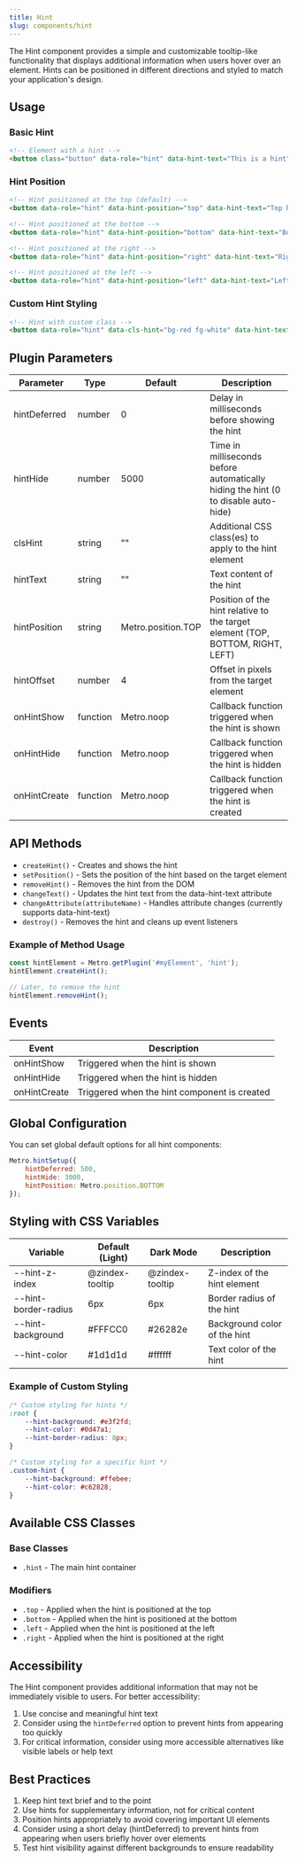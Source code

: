 ```yaml
---
title: Hint
slug: components/hint
---
```


The Hint component provides a simple and customizable tooltip-like functionality that displays additional information when users hover over an element. Hints can be positioned in different directions and styled to match your application's design.

## Usage

### Basic Hint

```html
<!-- Element with a hint -->
<button class="button" data-role="hint" data-hint-text="This is a hint">Hover me</button>
```

### Hint Position

```html
<!-- Hint positioned at the top (default) -->
<button data-role="hint" data-hint-position="top" data-hint-text="Top hint">Top</button>

<!-- Hint positioned at the bottom -->
<button data-role="hint" data-hint-position="bottom" data-hint-text="Bottom hint">Bottom</button>

<!-- Hint positioned at the right -->
<button data-role="hint" data-hint-position="right" data-hint-text="Right hint">Right</button>

<!-- Hint positioned at the left -->
<button data-role="hint" data-hint-position="left" data-hint-text="Left hint">Left</button>
```

### Custom Hint Styling

```html
<!-- Hint with custom class -->
<button data-role="hint" data-cls-hint="bg-red fg-white" data-hint-text="Custom styled hint">Custom Style</button>
```

## Plugin Parameters

| Parameter | Type | Default | Description |
| --------- | ---- | ------- | ----------- |
| hintDeferred | number | 0 | Delay in milliseconds before showing the hint |
| hintHide | number | 5000 | Time in milliseconds before automatically hiding the hint (0 to disable auto-hide) |
| clsHint | string | "" | Additional CSS class(es) to apply to the hint element |
| hintText | string | "" | Text content of the hint |
| hintPosition | string | Metro.position.TOP | Position of the hint relative to the target element (TOP, BOTTOM, RIGHT, LEFT) |
| hintOffset | number | 4 | Offset in pixels from the target element |
| onHintShow | function | Metro.noop | Callback function triggered when the hint is shown |
| onHintHide | function | Metro.noop | Callback function triggered when the hint is hidden |
| onHintCreate | function | Metro.noop | Callback function triggered when the hint is created |

## API Methods

+ `createHint()` - Creates and shows the hint
+ `setPosition()` - Sets the position of the hint based on the target element
+ `removeHint()` - Removes the hint from the DOM
+ `changeText()` - Updates the hint text from the data-hint-text attribute
+ `changeAttribute(attributeName)` - Handles attribute changes (currently supports data-hint-text)
+ `destroy()` - Removes the hint and cleans up event listeners

### Example of Method Usage

```javascript
const hintElement = Metro.getPlugin('#myElement', 'hint');
hintElement.createHint();

// Later, to remove the hint
hintElement.removeHint();
```

## Events

| Event | Description |
| ----- | ----------- |
| onHintShow | Triggered when the hint is shown |
| onHintHide | Triggered when the hint is hidden |
| onHintCreate | Triggered when the hint component is created |

## Global Configuration

You can set global default options for all hint components:

```javascript
Metro.hintSetup({
    hintDeferred: 500,
    hintHide: 3000,
    hintPosition: Metro.position.BOTTOM
});
```

## Styling with CSS Variables

| Variable | Default (Light) | Dark Mode | Description |
| -------- | --------------- | --------- | ----------- |
| --hint-z-index | @zindex-tooltip | @zindex-tooltip | Z-index of the hint element |
| --hint-border-radius | 6px | 6px | Border radius of the hint |
| --hint-background | #FFFCC0 | #26282e | Background color of the hint |
| --hint-color | #1d1d1d | #ffffff | Text color of the hint |

### Example of Custom Styling

```css
/* Custom styling for hints */
:root {
    --hint-background: #e3f2fd;
    --hint-color: #0d47a1;
    --hint-border-radius: 8px;
}

/* Custom styling for a specific hint */
.custom-hint {
    --hint-background: #ffebee;
    --hint-color: #c62828;
}
```

## Available CSS Classes

### Base Classes
- `.hint` - The main hint container

### Modifiers
- `.top` - Applied when the hint is positioned at the top
- `.bottom` - Applied when the hint is positioned at the bottom
- `.left` - Applied when the hint is positioned at the left
- `.right` - Applied when the hint is positioned at the right

## Accessibility

The Hint component provides additional information that may not be immediately visible to users. For better accessibility:

1. Use concise and meaningful hint text
2. Consider using the `hintDeferred` option to prevent hints from appearing too quickly
3. For critical information, consider using more accessible alternatives like visible labels or help text

## Best Practices

1. Keep hint text brief and to the point
2. Use hints for supplementary information, not for critical content
3. Position hints appropriately to avoid covering important UI elements
4. Consider using a short delay (hintDeferred) to prevent hints from appearing when users briefly hover over elements
5. Test hint visibility against different backgrounds to ensure readability